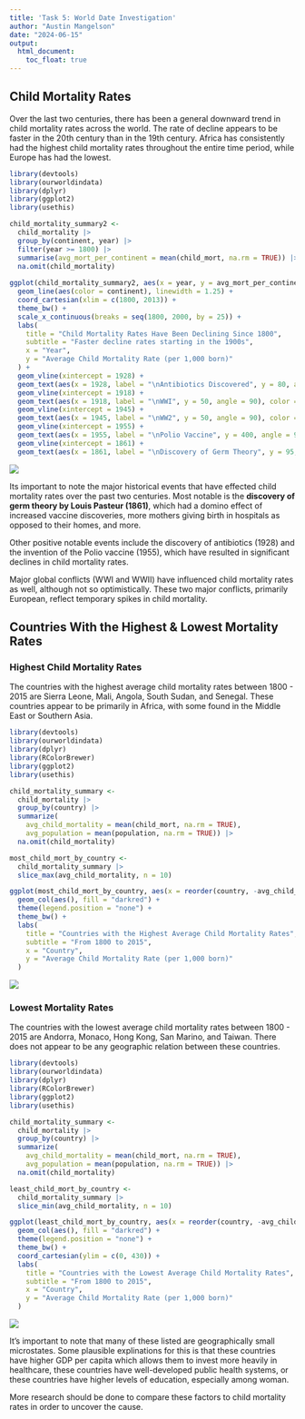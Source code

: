 ```yaml
---
title: 'Task 5: World Date Investigation'
author: "Austin Mangelson"
date: "2024-06-15"
output: 
  html_document:
    toc_float: true
---
```


## Child Mortality Rates

Over the last two centuries, there has been a general downward trend in child mortality rates across the world. The rate of decline appears to be faster in the 20th century than in the 19th century. Africa has consistently had the highest child mortality rates throughout the entire time period, while Europe has had the lowest.

```r

library(devtools)
library(ourworldindata)
library(dplyr)
library(ggplot2)
library(usethis)

child_mortality_summary2 <- 
  child_mortality |> 
  group_by(continent, year) |> 
  filter(year >= 1800) |> 
  summarise(avg_mort_per_continent = mean(child_mort, na.rm = TRUE)) |> 
  na.omit(child_mortality)
  
ggplot(child_mortality_summary2, aes(x = year, y = avg_mort_per_continent)) +
  geom_line(aes(color = continent), linewidth = 1.25) +
  coord_cartesian(xlim = c(1800, 2013)) + 
  theme_bw() +
  scale_x_continuous(breaks = seq(1800, 2000, by = 25)) +
  labs(
    title = "Child Mortality Rates Have Been Declining Since 1800",
    subtitle = "Faster decline rates starting in the 1900s",
    x = "Year",
    y = "Average Child Mortality Rate (per 1,000 born)"
  ) +
  geom_vline(xintercept = 1928) +
  geom_text(aes(x = 1928, label = "\nAntibiotics Discovered", y = 80, angle = 90), color = "forestgreen") +
  geom_vline(xintercept = 1918) +
  geom_text(aes(x = 1918, label = "\nWWI", y = 50, angle = 90), color = "red") + 
  geom_vline(xintercept = 1945) +
  geom_text(aes(x = 1945, label = "\nWW2", y = 50, angle = 90), color = "red") + 
  geom_vline(xintercept = 1955) +
  geom_text(aes(x = 1955, label = "\nPolio Vaccine", y = 400, angle = 90), color = "forestgreen") + 
  geom_vline(xintercept = 1861) +
  geom_text(aes(x = 1861, label = "\nDiscovery of Germ Theory", y = 95, angle = 90), color = "forestgreen")


```

![](images/Child%20mortality%20rates%20since%201800%20by%20continent)

Its important to note the major historical events that have effected child mortality rates over the past two centuries. Most notable is the **discovery of germ theory by Louis Pasteur (1861)**, which had a domino effect of increased vaccine discoveries, more mothers giving birth in hospitals as opposed to their homes, and more.

Other positive notable events include the discovery of antibiotics (1928) and the invention of the Polio vaccine (1955), which have resulted in significant declines in child mortality rates.

Major global conflicts (WWI and WWII) have influenced child mortality rates as well, although not so optimistically. These two major conflicts, primarily European, reflect temporary spikes in child mortality.

## Countries With the Highest & Lowest Mortality Rates

### Highest Child Mortality Rates

The countries with the highest average child mortality rates between 1800 - 2015 are Sierra Leone, Mali, Angola, South Sudan, and Senegal. These countries appear to be primarily in Africa, with some found in the Middle East or Southern Asia.

```r
library(devtools)
library(ourworldindata)
library(dplyr)
library(RColorBrewer)
library(ggplot2)
library(usethis)

child_mortality_summary <- 
  child_mortality |> 
  group_by(country) |> 
  summarize(
    avg_child_mortality = mean(child_mort, na.rm = TRUE), 
    avg_population = mean(population, na.rm = TRUE)) |> 
  na.omit(child_mortality)

most_child_mort_by_country <- 
  child_mortality_summary |> 
  slice_max(avg_child_mortality, n = 10)

ggplot(most_child_mort_by_country, aes(x = reorder(country, -avg_child_mortality), y = avg_child_mortality)) + 
  geom_col(aes(), fill = "darkred") +
  theme(legend.position = "none") +
  theme_bw() +
  labs(
    title = "Countries with the Highest Average Child Mortality Rates",
    subtitle = "From 1800 to 2015",
    x = "Country",
    y = "Average Child Mortality Rate (per 1,000 born)"
  )
```

![](images/Highest%20Child%20Mortality%20Rate%20Countries)

### Lowest Mortality Rates

The countries with the lowest average child mortality rates between 1800 - 2015 are Andorra, Monaco, Hong Kong, San Marino, and Taiwan. There does not appear to be any geographic relation between these countries.

```r
library(devtools)
library(ourworldindata)
library(dplyr)
library(RColorBrewer)
library(ggplot2)
library(usethis)

child_mortality_summary <- 
  child_mortality |> 
  group_by(country) |> 
  summarize(
    avg_child_mortality = mean(child_mort, na.rm = TRUE), 
    avg_population = mean(population, na.rm = TRUE)) |> 
  na.omit(child_mortality)

least_child_mort_by_country <- 
  child_mortality_summary |> 
  slice_min(avg_child_mortality, n = 10)

ggplot(least_child_mort_by_country, aes(x = reorder(country, -avg_child_mortality), y = avg_child_mortality)) + 
  geom_col(aes(), fill = "darkred") +
  theme(legend.position = "none") +
  theme_bw() +
  coord_cartesian(ylim = c(0, 430)) +
  labs(
    title = "Countries with the Lowest Average Child Mortality Rates",
    subtitle = "From 1800 to 2015",
    x = "Country",
    y = "Average Child Mortality Rate (per 1,000 born)"
  )

```

![](images/Lowest%20Child%20Mortality%20Rate%20Countries)

It's important to note that many of these listed are geographically small microstates. Some plausible explinations for this is that these countries have higher GDP per capita which allows them to invest more heavily in healthcare, these countries have well-developed public health systems, or these countries have higher levels of education, especially among woman.

More research should be done to compare these factors to child mortality rates in order to uncover the cause.
